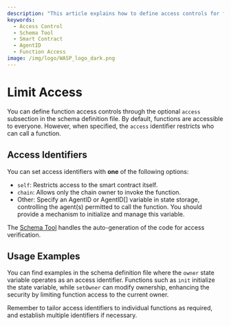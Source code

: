 ```yaml
---
description: "This article explains how to define access controls for functions using the optional 'access' subsection in the schema definition file."
keywords:
  - Access Control
  - Schema Tool
  - Smart Contract
  - AgentID
  - Function Access
image: /img/logo/WASP_logo_dark.png
---
```


# Limit Access

You can define function access controls through the optional `access` subsection in the schema definition file.
By default, functions are accessible to everyone. However, when specified, the `access` identifier restricts who can
call a function.

## Access Identifiers

You can set access identifiers with **one** of the following options:

- `self`: Restricts access to the smart contract itself.
- `chain`: Allows only the chain owner to invoke the function.
- Other: Specify an AgentID or AgentID[] variable in state storage, controlling the agent(s) permitted to call the
  function.
  You should provide a mechanism to initialize and manage this variable.

The [Schema Tool](usage.mdx) handles the auto-generation of the code for access verification.

## Usage Examples

You can find examples in the schema definition file where the `owner` state variable operates as an access identifier.
Functions such as `init` initialize the state variable, while `setOwner` can modify ownership,
enhancing the security by limiting function access to the current owner.

Remember to tailor access identifiers to individual functions as required,
and establish multiple identifiers if necessary.

